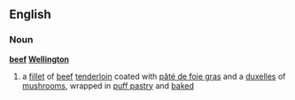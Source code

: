 ==English==
===Noun===
'''[[beef]] [[Wellington]]'''
# a [[fillet]] of [[beef]] [[tenderloin]] coated with [[pâté de foie gras]] and a [[duxelles]] of [[mushroom]]s, wrapped in [[puff pastry]] and [[bake]]d